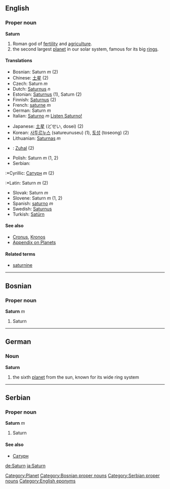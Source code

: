 ==English==
===Proper noun===
'''Saturn'''
#Roman god of [[fertility]] and [[agriculture]].
#the second largest [[planet]] in our solar system, famous for its big [[rings]].
====Translations====
{{top}}
<!--languages from A to I go here-->
*Bosnian: Saturn ''m'' (2)
*Chinese: [[土星]] (2)
*Czech: Saturn ''m''
*Dutch: [[Saturnus]] ''n''
*Estonian: [[Saturnus]] (1), Saturn (2)
*Finnish: [[Saturnus]] (2)
*French: [[saturne]] ''m''
*German: Saturn ''m''
*Italian: [[Saturno]] ''m'' [[Media:it-Saturno.ogg| Listen Saturno!]]
{{mid}}
<!--languages from J to Z go here-->
*Japanese: [[土星]] (どせい, dosei) (2)
*Korean: [[사투르누스]] (satureunuseu) (1), [[토성]] (toseong) (2)
*Lithuanian: [[Saturnas]] ''m''
*{{ms}}: [[Zuhal]] (2)
*Polish: Saturn ''m'' (1, 2)
*Serbian:
:*Cyrillic: [[Сатурн]] ''m'' (2)
:*Latin: Saturn ''m'' (2)
*Slovak: Saturn ''m''
*Slovene: Saturn ''m'' (1, 2)
*Spanish: [[saturno]] ''m''
*Swedish: [[Saturnus]]
*Turkish: [[Satürn]]
{{bottom}}
====See also====
*[[Cronus]], [[Kronos]]
*[[Wiktionary_Appendix:Planets|Appendix on Planets]]
====Related terms====
*[[saturnine]]
[[Category:Planet]]
----
==Bosnian==
===Proper noun===
'''Saturn''' ''m''
#Saturn
[[Category:Bosnian proper nouns]]
----

==German==
===Noun===
'''Saturn'''

# the sixth [[planet]] from the sun, known for its wide ring system
----
==Serbian==
===Proper noun===
'''Saturn''' ''m''
#Saturn
====See also====
*[[Сатурн]]
[[Category:Serbian proper nouns]]

[[Category:English eponyms]]
[[de:Saturn]]
[[ja:Saturn]]
